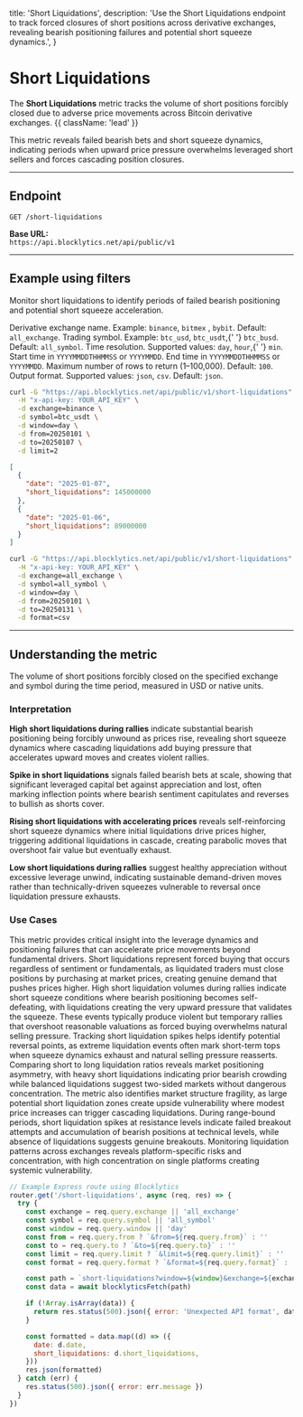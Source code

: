   title: 'Short Liquidations',
  description:
    'Use the Short Liquidations endpoint to track forced closures of short positions across derivative exchanges, revealing bearish positioning failures and potential short squeeze dynamics.',
}

# Short Liquidations

The **Short Liquidations** metric tracks the volume of short positions forcibly closed due to adverse price movements across Bitcoin derivative exchanges. {{ className: 'lead' }}

This metric reveals failed bearish bets and short squeeze dynamics, indicating periods when upward price pressure overwhelms leveraged short sellers and forces cascading position closures.

---

## Endpoint

`GET /short-liquidations`

**Base URL:**  
`https://api.blocklytics.net/api/public/v1`

---

## Example using filters

<Row>
  <Col>

Monitor short liquidations to identify periods of failed bearish positioning and potential short squeeze acceleration.

<Properties>
  <Property name="exchange" type="string">
    Derivative exchange name. Example: <code>binance</code>, <code>bitmex</code>
    , <code>bybit</code>. Default: <code>all_exchange</code>.
  </Property>
  <Property name="symbol" type="string">
    Trading symbol. Example: <code>btc_usd</code>, <code>btc_usdt</code>,{' '}
    <code>btc_busd</code>. Default: <code>all_symbol</code>.
  </Property>
  <Property name="window" type="string">
    Time resolution. Supported values: <code>day</code>, <code>hour</code>,{' '}
    <code>min</code>.
  </Property>
  <Property name="from" type="string">
    Start time in <code>YYYYMMDDTHHMMSS</code> or <code>YYYYMMDD</code>.
  </Property>
  <Property name="to" type="string">
    End time in <code>YYYYMMDDTHHMMSS</code> or <code>YYYYMMDD</code>.
  </Property>
  <Property name="limit" type="integer">
    Maximum number of rows to return (1–100,000). Default: <code>100</code>.
  </Property>
  <Property name="format" type="string">
    Output format. Supported values: <code>json</code>, <code>csv</code>.
    Default: <code>json</code>.
  </Property>
</Properties>

  </Col>
  <Col>

```bash {title="Requesting Short Liquidations data"}
curl -G "https://api.blocklytics.net/api/public/v1/short-liquidations" \
  -H "x-api-key: YOUR_API_KEY" \
  -d exchange=binance \
  -d symbol=btc_usdt \
  -d window=day \
  -d from=20250101 \
  -d to=20250107 \
  -d limit=2
```

```json {title="Sample JSON response"}
[
  {
    "date": "2025-01-07",
    "short_liquidations": 145000000
  },
  {
    "date": "2025-01-06",
    "short_liquidations": 89000000
  }
]
```

```bash {title="Exporting as CSV"}
curl -G "https://api.blocklytics.net/api/public/v1/short-liquidations" \
  -H "x-api-key: YOUR_API_KEY" \
  -d exchange=all_exchange \
  -d symbol=all_symbol \
  -d window=day \
  -d from=20250101 \
  -d to=20250131 \
  -d format=csv
```

  </Col>
</Row>

---

## Understanding the metric

<Row>
  <Col>

<Properties>
  <Property name="short_liquidations" type="number">
    The volume of short positions forcibly closed on the specified exchange and
    symbol during the time period, measured in USD or native units.
  </Property>
</Properties>

### Interpretation

**High short liquidations during rallies** indicate substantial bearish positioning being forcibly unwound as prices rise, revealing short squeeze dynamics where cascading liquidations add buying pressure that accelerates upward moves and creates violent rallies.

**Spike in short liquidations** signals failed bearish bets at scale, showing that significant leveraged capital bet against appreciation and lost, often marking inflection points where bearish sentiment capitulates and reverses to bullish as shorts cover.

**Rising short liquidations with accelerating prices** reveals self-reinforcing short squeeze dynamics where initial liquidations drive prices higher, triggering additional liquidations in cascade, creating parabolic moves that overshoot fair value but eventually exhaust.

**Low short liquidations during rallies** suggest healthy appreciation without excessive leverage unwind, indicating sustainable demand-driven moves rather than technically-driven squeezes vulnerable to reversal once liquidation pressure exhausts.

### Use Cases

This metric provides critical insight into the leverage dynamics and positioning failures that can accelerate price movements beyond fundamental drivers. Short liquidations represent forced buying that occurs regardless of sentiment or fundamentals, as liquidated traders must close positions by purchasing at market prices, creating genuine demand that pushes prices higher. High short liquidation volumes during rallies indicate short squeeze conditions where bearish positioning becomes self-defeating, with liquidations creating the very upward pressure that validates the squeeze. These events typically produce violent but temporary rallies that overshoot reasonable valuations as forced buying overwhelms natural selling pressure. Tracking short liquidation spikes helps identify potential reversal points, as extreme liquidation events often mark short-term tops when squeeze dynamics exhaust and natural selling pressure reasserts. Comparing short to long liquidation ratios reveals market positioning asymmetry, with heavy short liquidations indicating prior bearish crowding while balanced liquidations suggest two-sided markets without dangerous concentration. The metric also identifies market structure fragility, as large potential short liquidation zones create upside vulnerability where modest price increases can trigger cascading liquidations. During range-bound periods, short liquidation spikes at resistance levels indicate failed breakout attempts and accumulation of bearish positions at technical levels, while absence of liquidations suggests genuine breakouts. Monitoring liquidation patterns across exchanges reveals platform-specific risks and concentration, with high concentration on single platforms creating systemic vulnerability.

  </Col>
  <Col>

```js {title="Node.js (Express) example"}
// Example Express route using Blocklytics
router.get('/short-liquidations', async (req, res) => {
  try {
    const exchange = req.query.exchange || 'all_exchange'
    const symbol = req.query.symbol || 'all_symbol'
    const window = req.query.window || 'day'
    const from = req.query.from ? `&from=${req.query.from}` : ''
    const to = req.query.to ? `&to=${req.query.to}` : ''
    const limit = req.query.limit ? `&limit=${req.query.limit}` : ''
    const format = req.query.format ? `&format=${req.query.format}` : ''

    const path = `short-liquidations?window=${window}&exchange=${exchange}&symbol=${symbol}${from}${to}${limit}${format}`
    const data = await blocklyticsFetch(path)

    if (!Array.isArray(data)) {
      return res.status(500).json({ error: 'Unexpected API format', data })
    }

    const formatted = data.map((d) => ({
      date: d.date,
      short_liquidations: d.short_liquidations,
    }))
    res.json(formatted)
  } catch (err) {
    res.status(500).json({ error: err.message })
  }
})
```

  </Col>
</Row>
